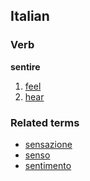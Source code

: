 ==Italian==
===Verb===
'''sentire'''

# [[feel]]
# [[hear]]

===Related terms===
*[[sensazione]]
*[[senso]]
*[[sentimento]]
